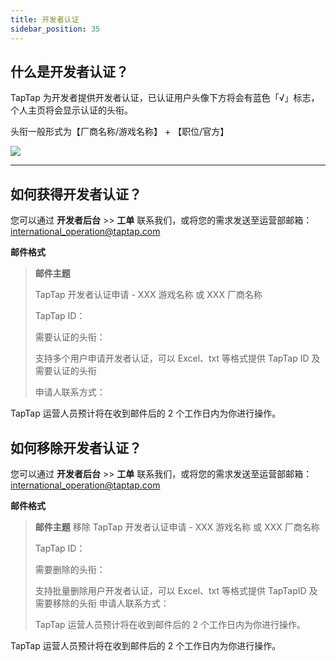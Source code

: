```yaml
---
title: 开发者认证
sidebar_position: 35
---
```



## 什么是开发者认证？

TapTap 为开发者提供开发者认证，已认证用户头像下方将会有蓝色「<Blue>√</Blue>」标志，个人主页将会显示认证的头衔。

头衔一般形式为【厂商名称/游戏名称】 + 【职位/官方】

![](/img/DC-v2/developer-verification-V2.png)

---

## 如何获得开发者认证？

您可以通过 **<Blue>开发者后台</Blue>** >> **<Blue>工单</Blue>** 联系我们，或将您的需求发送至运营部邮箱：
[international_operation@taptap.com](mailto:international_operation@taptap.com)

**邮件格式**

> **邮件主题**
>
> TapTap 开发者认证申请 - XXX 游戏名称 或 XXX 厂商名称
>
> TapTap ID：
>
> 需要认证的头衔：
>
> <Gray>
>   支持多个用户申请开发者认证，可以 Excel、txt 等格式提供 TapTap ID
>   及需要认证的头衔
> </Gray>
>
> 申请人联系方式：

TapTap 运营人员预计将在收到邮件后的 2 个工作日内为你进行操作。

## 如何移除开发者认证？

您可以通过 **<Blue>开发者后台</Blue>** >> **<Blue>工单</Blue>** 联系我们，或将您的需求发送至运营部邮箱：
[international_operation@taptap.com](mailto:international_operation@taptap.com)

**邮件格式**

> **邮件主题**
> 移除 TapTap 开发者认证申请 - XXX 游戏名称 或 XXX 厂商名称
>
> TapTap ID：
>
> 需要删除的头衔：
>
> 支持批量删除用户开发者认证，可以 Excel、txt 等格式提供
> TapTapID 及需要移除的头衔 申请人联系方式：
>
> TapTap 运营人员预计将在收到邮件后的 2 个工作日内为你进行操作。

TapTap 运营人员预计将在收到邮件后的 2 个工作日内为你进行操作。
